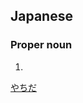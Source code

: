 ==Japanese==
{{ja-kanjitab|谷|内|田}}

===Proper noun===
{{ja-pos|proper|やちだ}}

# {{surname|lang=ja}}

[[Category:Japanese surnames|やちだ]]